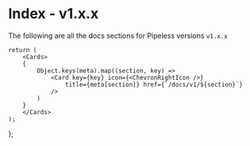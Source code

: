 # Index - v1.x.x


The following are all the docs sections for Pipeless versions `v1.x.x`

    return (
        <Cards>
        {
            Object.keys(meta).map((section, key) =>
                <Card key={key} icon={<ChevronRightIcon />}
                    title={meta[section]} href={`/docs/v1/${section}`}
                />
            )
        }
        </Cards>
    );
};

<Index />
